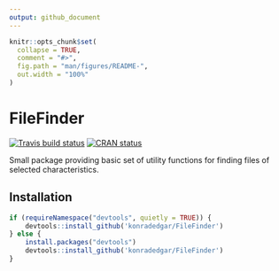 ```yaml
---
output: github_document
---
```


<!-- README.md is generated from README.Rmd. Please edit that file -->

```r
knitr::opts_chunk$set(
  collapse = TRUE,
  comment = "#>",
  fig.path = "man/figures/README-",
  out.width = "100%"
)
```

# FileFinder

[![Travis build status](https://travis-ci.org/konradedgar/FileFinder.svg?branch=master)](https://travis-ci.org/konradedgar/FileFinder) [![CRAN status](https://www.r-pkg.org/badges/version/FileFinder)](https://cran.r-project.org/package=FileFinder) 

Small package providing basic set of utility functions for finding files of selected characteristics. 

## Installation

```r
if (requireNamespace("devtools", quietly = TRUE)) {
    devtools::install_github('konradedgar/FileFinder')
} else {
    install.packages("devtools")
    devtools::install_github('konradedgar/FileFinder')
}
```